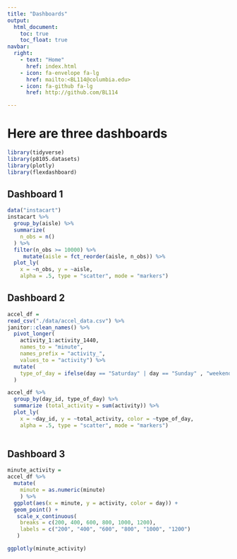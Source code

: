 ```yaml
---
title: "Dashboards"
output: 
  html_document:
    toc: true
    toc_float: true
navbar:
  right:
    - text: "Home"
      href: index.html
    - icon: fa-envelope fa-lg
      href: mailto:<BL114@columbia.edu>
    - icon: fa-github fa-lg
      href: http://github.com/BL114

---
```


# Here are three dashboards

```r
library(tidyverse)
library(p8105.datasets)
library(plotly)
library(flexdashboard)
```


## Dashboard 1

```r
data("instacart")
instacart %>% 
  group_by(aisle) %>% 
  summarize(
    n_obs = n()
  ) %>% 
  filter(n_obs >= 10000) %>% 
     mutate(aisle = fct_reorder(aisle, n_obs)) %>% 
  plot_ly(
    x = ~n_obs, y = ~aisle, 
    alpha = .5, type = "scatter", mode = "markers") 

```


## Dashboard 2

```r
accel_df =
read_csv("./data/accel_data.csv") %>% 
janitor::clean_names() %>% 
  pivot_longer(
    activity_1:activity_1440, 
    names_to = "minute", 
    names_prefix = "activity_", 
    values_to = "activity") %>% 
  mutate(
    type_of_day = ifelse(day == "Saturday" | day == "Sunday" , "weekend", "weekday")
  )

accel_df %>% 
  group_by(day_id, type_of_day) %>% 
  summarize (total_activity = sum(activity)) %>% 
  plot_ly(
    x = ~day_id, y = ~total_activity, color = ~type_of_day,
    alpha = .5, type = "scatter", mode = "markers") 
  
```

## Dashboard 3

```r
minute_activity =
accel_df %>% 
  mutate(
    minute = as.numeric(minute)
    ) %>% 
  ggplot(aes(x = minute, y = activity, color = day)) +
  geom_point() +
   scale_x_continuous(
    breaks = c(200, 400, 600, 800, 1000, 1200),
    labels = c("200", "400", "600", "800", "1000", "1200")
   )

ggplotly(minute_activity)
```

